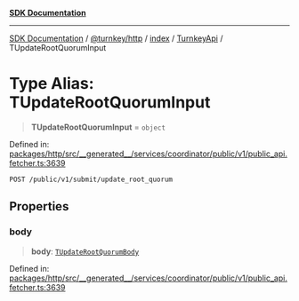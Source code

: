 [**SDK Documentation**](../../../../../../README.mdx)

***

[SDK Documentation](../../../../../../packages.mdx) / [@turnkey/http](../../../../README.mdx) / [index](../../../README.mdx) / [TurnkeyApi](../README.mdx) / TUpdateRootQuorumInput

# Type Alias: TUpdateRootQuorumInput

> **TUpdateRootQuorumInput** = `object`

Defined in: [packages/http/src/\_\_generated\_\_/services/coordinator/public/v1/public\_api.fetcher.ts:3639](https://github.com/tkhq/sdk/blob/078f5423e923fbd1d7fd39440402d7f01d09c3d0/packages/http/src/__generated__/services/coordinator/public/v1/public_api.fetcher.ts#L3639)

`POST /public/v1/submit/update_root_quorum`

## Properties

### body

> **body**: [`TUpdateRootQuorumBody`](TUpdateRootQuorumBody.mdx)

Defined in: [packages/http/src/\_\_generated\_\_/services/coordinator/public/v1/public\_api.fetcher.ts:3639](https://github.com/tkhq/sdk/blob/078f5423e923fbd1d7fd39440402d7f01d09c3d0/packages/http/src/__generated__/services/coordinator/public/v1/public_api.fetcher.ts#L3639)
